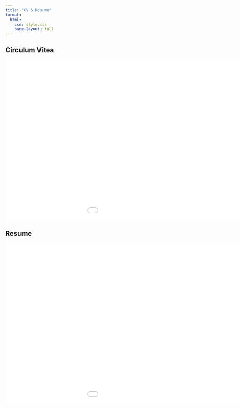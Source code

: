 ```yaml
---
title: "CV & Resume"
format:
  html:
    css: style.css
    page-layout: full
---
```



```{=html}
<html lang="en">
<head>
    <meta charset="UTF-8">
    <meta name="viewport" content="width=device-width, initial-scale=1.0">
    <title>Embed PDF Files</title>
</head>
<body>

    <h2>Circulum Vitea</h2>
    <embed  src="pdfs/Espenshade_Duncan_CV_8_21_24.pdf" width="1200" height="500" type="application/pdf">

    <h2>Resume</h2>
    <embed  src="pdfs/Espenshade_Resume_12_5.pdf" width="1200" height="500" type="application/pdf">

</body>
</html>
```
